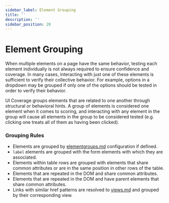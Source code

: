 ```yaml
---
sidebar_label: Element Grouping
title: ''
description: ''
sidebar_position: 20
---
```


# Element Grouping

When multiple elements on a page have the same behavior, testing each element individually is not always required to ensure confidence and coverage. In many cases, interacting with just one of these elements is sufficient to verify their collective behavior. For example, options in a dropdown may be grouped if only one of the options should be tested in order to verify their behavior.

UI Coverage groups elements that are related to one another through structural or behavioral hints. A group of elements is considered one element when it comes to scoring, and interacting with any element in the group will cause all elements in the group to be considered tested (e.g. clicking one treats all of them as having been clicked).

### Grouping Rules

* Elements are grouped by [elementgroups.md](/ui-coverage/configuration/elementgroups) configuration if defined.
* `label` elements are grouped with the form elements with which they are associated.
* Elements within table rows are grouped with elements that share common attributes or are in the same position in other rows of the table.
* Elements that are repeated in the DOM and share common attributes.
* Elements that are repeated in the DOM and have parent elements that share common attributes.
* Links with similar href patterns are resolved to [views.md](/ui-coverage/configuration/views) and grouped by their corresponding view.
